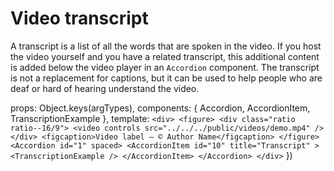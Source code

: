 
<Meta of={VideoTranscrIptStories} />

# Video transcript

A transcript is a list of all the words that are spoken in the video. If you host the video yourself and you have a related transcript, this additional content is added below the video player in an `Accordion` component. The transcript is not a replacement for captions, but it can be used to help people who are deaf or hard of hearing understand the video.

  props: Object.keys(argTypes),
  components: { Accordion, AccordionItem, TranscriptionExample },
  template: `
    <div>
      <figure>
        <div class="ratio ratio--16/9">
          <video
              controls
              src="../../../public/videos/demo.mp4"
            />
        </div>
        <figcaption>Video label — © Author Name</figcaption>
      </figure>
      <Accordion id="1" spaced>
        <AccordionItem
          id="10"
          title="Transcript"
        >
          <TranscriptionExample />
        </AccordionItem>
      </Accordion>
    </div>
    `
})

<Canvas>
  <Story of={VideoTranscrIptStories.Example} />
</Canvas>

